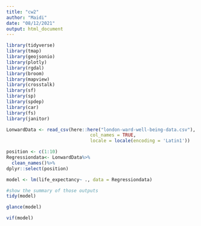 ```yaml
---
title: "cw2"
author: "Maidi"
date: "08/12/2021"
output: html_document
---
```


```r
library(tidyverse)
library(tmap)
library(geojsonio)
library(plotly)
library(rgdal)
library(broom)
library(mapview)
library(crosstalk)
library(sf)
library(sp)
library(spdep)
library(car)
library(fs)
library(janitor)
```


```r
LonwardData <- read_csv(here::here("london-ward-well-being-data.csv"), 
                               col_names = TRUE, 
                               locale = locale(encoding = 'Latin1'))
```


```r
position <- c(1:10)
Regressiondata<- LonwardData%>%
  clean_names()%>%
dplyr::select(position)

model <- lm(life_expectancy~ ., data = Regressiondata)

#show the summary of those outputs
tidy(model)
```

```r
glance(model)
```
```r
vif(model)
```

